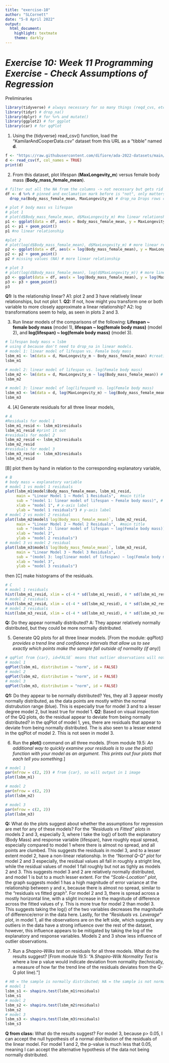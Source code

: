 ```yaml
---
title: "exercise-10"
author: "SLCornett"
date: "5-8 April 2022"
output: 
  html_document: 
    highlight: textmate
    theme: darkly
---
```

# ***Exercise 10: Week 11 Programming Exercise - Check Assumptions of Regression***

Preliminaries
```r
library(tidyverse) # always necessary for so many things (reqd_cvs, etc.)
library(tidyr) # drop_na()
library(dplyr) # for %>% and mutate()
library(ggplot2) # for ggplot
library(car) # for qqPlot
```


1. Using the {tidyverse} read_csv() function, load the “KamilarAndCooperData.csv” dataset from this URL as a “tibble” named **d**.
```r
f <- "https://raw.githubusercontent.com/difiore/ada-2022-datasets/main/KamilarAndCooperData.csv"
d <- read_csv(f, col_names = TRUE)
print(d)
```


2. From this dataset, plot lifespan (**MaxLongevity_m**) versus female body mass (**Body_mass_female_mean**).
```r
# filter out all the NA from the columns -> not necessary but gets rid of the warming message from ggplot ("Removed 72 rows containing missing values (geom_point)")
df <- d %>% # pinned and exclamation mark before is "not", only matters for this part, so making a different dataframe, so it won't affect the linear models where don't need to drop the NAs
  drop_na(Body_mass_female_mean, MaxLongevity_m) # drop_na Drops rows containing missing values, {tidyr}

# plot F body mass vs lifespan
# plot 1
# plot(d$Body_mass_female_mean, d$MaxLongevity_m) #no linear relationship
p1 <- ggplot(data = df, aes(x = Body_mass_female_mean, y = MaxLongevity_m)) 
p1 <- p1 + geom_point()
p1 #no linear relationship

#plot 2
# plot(log(d$Body_mass_female_mean), d$MaxLongevity_m) # more linear relationship
p2 <- ggplot(data = df, aes(x = log(Body_mass_female_mean), y = MaxLongevity_m)) 
p2 <- p2 + geom_point()
p2 # missing values (NA) # more linear relationship

# plot 3
# plot(log(d$Body_mass_female_mean), log(d$MaxLongevity_m)) # more linear relationship
p3 <- ggplot(data = df, aes(x = log(Body_mass_female_mean), y = log(MaxLongevity_m))) 
p3 <- p3 + geom_point()
p3
```

**Q1:** Is the relationship linear? A1: plot 2 and 3 have  relatively linear relationships, but not plot 1. **Q2:** If not, how might you transform one or both variable to more closely approximate a linear relationship? A2: log transformations seem to help, as seen in plots 2 and 3. 


3. Run linear models of the comparisons of the following: **Lifespan ~ female body mass** (model 1), **lifespan ~ log(female body mass)** (model 2), and **log(lifespan) ~ log(female body mass)** (model 3).
```r
# lifespan body mass = lsbm
# using d because don't need to drop_na in linear models.
# model 1: linear model of lifespan vs. Female body mass
lsbm_m1 <- lm(data = d, MaxLongevity_m ~ Body_mass_female_mean) #creating linear model
lsbm_m1 

# model 2: linear model of lifespan vs. log(Female body mass)
lsbm_m2 <- lm(data = d, MaxLongevity_m ~ log(Body_mass_female_mean)) # creating linear model
lsbm_m2

# model 3: linear model of log(lifespan0 vs. log(Female body mass)
lsbm_m3 <- lm(data = d, log(MaxLongevity_m) ~ log(Body_mass_female_mean))
lsbm_m3
```


4. [A] Generate residuals for all three linear models,
```r
# A
#Residuals for model 1
lsbm_m1_resid <- lsbm_m1$residuals
lsbm_m1_resid #print it out
#residuals for model 2
lsbm_m2_resid <- lsbm_m2$residuals
lsbm_m2_resid
#residuals for model 3
lsbm_m3_resid <- lsbm_m3$residuals
lsbm_m3_resid
```


[B] plot them by hand in relation to the corresponding explanatory variable,
```r
# B
# body mass = explanatory variable
# model 1 vs model 1 residuals
plot(lsbm_m1$model$Body_mass_female_mean, lsbm_m1_resid, 
     main = "Linear Model 1 ~ Model 1 Residuals",  #main title
     sub = "(model 1: linear model of lifespan ~ Female body mass)", # subtitle
     xlab = "model 1", # x-axis label
     ylab = "model 1 residuals") # y-axis label
# model 2 vs model 2 residual
plot(lsbm_m2$model$`log(Body_mass_female_mean)`, lsbm_m2_resid,
     main = "Linear Model 2 ~ Model 2 Residuals",  #main title
     sub = "(model 2: linear model of lifespan ~ log(Female body mass))",
     xlab = "model 2",
     ylab = "model 2 residuals")
# model 3 vs model 2 residual
plot(lsbm_m3$model$`log(Body_mass_female_mean)`, lsbm_m3_resid,
     main = "Linear Model 3 ~ Model 3 Residuals",
     sub = "(model 3: log(linear model of lifespan) ~ log(Female body mass))",
     xlab = "model 3",
     ylab = "model 3 residuals")
```


then [C] make histograms of the residuals.
```r
# C 
# model 1 residuals
hist(lsbm_m1_resid, xlim = c(-4 * sd(lsbm_m1_resid), 4 * sd(lsbm_m1_resid)), breaks = 20, main = "Histogram of lifespan vs. Female body mass (Model 1) Residuals")
# model 2 residuals 
hist(lsbm_m2_resid, xlim = c(-4 * sd(lsbm_m2_resid), 4 * sd(lsbm_m2_resid)), breaks = 20, main = "Histogram of lifespan vs. log(Female body mass) (Model 2) Residuals")
# model 3 residuals
hist(lsbm_m3_resid, xlim = c(-4 * sd(lsbm_m3_resid), 4 * sd(lsbm_m3_resid)), breaks = 20, main = "Histogram of log(lifespan) vs. log(Female body mass) (Model 3) Residuals")
```

**Q:** Do they appear normally distributed? A: They appear relatively normally distributed, but they could be more normally distributed. 


5. Generate QQ plots for all three linear models.
[From the module: _*qqPlot()* provides a trend line and confidence intervals that allow us to see exactly which points make the sample fall outside of normality (if any)_]
```r
# qqPlot from {car}, id=FALSE` means that outlier observations will not be labelled
# model 1
qqPlot(lsbm_m1, distribution = "norm", id = FALSE)  
# model 2
qqPlot(lsbm_m2, distribution = "norm", id = FALSE)
# model 3
qqPlot(lsbm_m3, distribution = "norm", id = FALSE)
```

**Q1:**  Do they appear to be normally distributed? Yes, they all 3 appear mostly normally distributed, as the data points are mostly within the normal distrubution range (blue). This is especially true for model 3 and to a lesser degree model 2, but least true for model 1.  **Q2**: Based on visual inspection of the QQ plots, do the residual appear to deviate from being normally distributed? in the qqPlot of model 1, yes, there are residuals that appear to deviate from being normally distributed. The is also seen to a lesser extend in the qqPlot of model 2. This is not seen in model 3. 


6. Run the **plot()** command on all three models.
[From module 19.5: _An additional way to quickly examine your residuals is to use the plot() function with your model as an argument. This prints out four plots that each tell you something._]
```r
# model 1
par(mfrow = c(2, 2)) # from {car}, so will output in 1 image
plot(lsbm_m1)

# model 2
par(mfrow = c(2, 2)) 
plot(lsbm_m2)

# model 3
par(mfrow = c(2, 2))
plot(lsbm_m3)
```

**Q:** What do the plots suggest about whether the assumptions for regression are met for any of these models?  For the *“Residuals vs Fitted” plots* in models 2 and 3, especially 3, where I take the log() of both the explanatory (Body Mass) and response variable (lifespan), have roughly equal spread, especially compared to model 1 where there is almost no spread, and all points are clumbed. This suggests the residuals in model 3, and to a lesser extent model 2, have a non-linear relationship. In the *“Normal Q-Q” plot* for model 2 and 3 especially, the residual values all fall in roughly a stright line, while the residual values of model 1 fall roughly but not as tighly as models 2 and 3. This suggests model 3 and 2 are relatively normally distributed, and model 1 is but to a much lesser extent. For the *“Scale-Location" plot*, the graph suggests model 1 has a high magnitude of error variance at the relationship between y and x, because there is almost no spread, similar to the "residuals vs fitted graph". For model 2 and 3, there is spread across a mostly horizontal line, with a slight increase in the magnitude of difference across the fitted values of y. This is more true for model 2 than model 3. This suggests taking the log() of the two variables decreases the magnitude of difference/error in the data here. Lastly, for the *“Residuals vs. Leverage” plot*, in model 1, all the observations are on the left side, which suggests any outliers in the data have a strong influence over the rest of the dataset, however, this influence appears to be mitigated by taking the log of the explanatory and response variables. Models 2 and 3 show less influence of outlier observations. 

7. Run a *Shapiro-Wilks test* on residuals for all three models. What do the results suggest? 
[From module 19.5: "A *Shapiro-Wilk Normality Test* is where a low p value would indicate deviation from normality (technically, a measure of how far the trend line of the residuals deviates from the Q-Q plot line)."]
```r
# H0 = the sample is normally distributed; HA = the sample is not normally distributed. If p > a, then accept H0; If p </= a, then reject H0 in favor of HA.
# model 1
lsbm_s1 <- shapiro.test(lsbm_m1$residuals)
lsbm_s1
# model 2
lsbm_s2 <- shapiro.test(lsbm_m2$residuals)
lsbm_s2
# model 3
lsbm_s3 <- shapiro.test(lsbm_m3$residuals)
lsbm_s3
```
**Q from class:** What do the results suggest? For model 3, because p> 0.05, I can accept the null hypothesis of a normal distribution of the residuals of the linear model. For model 1 and 2, the p-value is much less that 0.05, meaning I can accept the alternative hypothesis of the data not being normally distributed. 